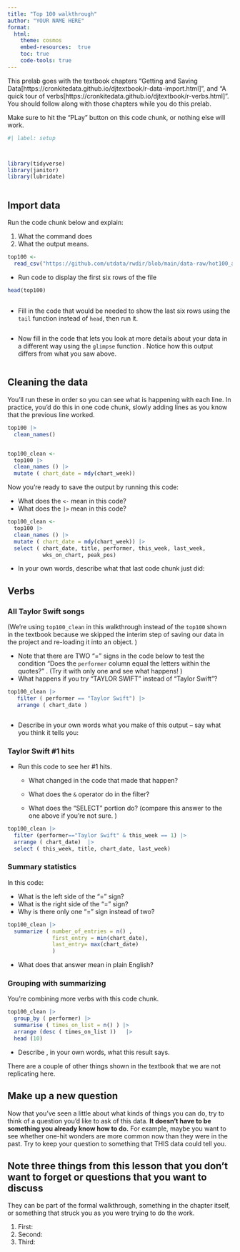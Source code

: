 ```yaml
---
title: "Top 100 walkthrough"
author: "YOUR NAME HERE"
format: 
  html: 
    theme: cosmos
    embed-resources:  true
    toc: true
    code-tools: true
---
```


This prelab goes with the textbook chapters "Getting and Saving Data[https://cronkitedata.github.io/djtextbook/r-data-import.html]", and "A quick tour of verbs[https://cronkitedata.github.io/djtextbook/r-verbs.html]". You should follow along with those chapters while you do this prelab. 

Make sure to hit the "PLay" button on this code chunk, or nothing else will work. 

```r
#| label: setup



library(tidyverse)
library(janitor)
library(lubridate)



```

## Import data

Run the code chunk below and explain:

1.  What the command does
2.  What the output means.

```r

top100 <- 
  read_csv("https://github.com/utdata/rwdir/blob/main/data-raw/hot100_assignment.csv?raw=true")

```

-   Run code to display the first six rows of the file

```r

head(top100)

```

## 

-   Fill in the code that would be needed to show the last six rows using the `tail` function instead of `head`, then run it.

```r




```

-   Now fill in the code that lets you look at more details about your data in a different way using the `glimpse` function . Notice how this output differs from what you saw above.

```r





```

## Cleaning the data

You'll run these in order so you can see what is happening with each line. In practice, you'd do this in one code chunk, slowly adding lines as you know that the previous line worked.

```r


top100 |> 
  clean_names() 



```

```r


top100_clean <- 
  top100 |>
  clean_names () |>
  mutate ( chart_date = mdy(chart_week))

```

Now you're ready to save the output by running this code:

-   What does the `<-` mean in this code?
-   What does the `|>` mean in this code?

```r

top100_clean <- 
  top100 |>
  clean_names () |>
  mutate ( chart_date = mdy(chart_week)) |>
  select ( chart_date, title, performer, this_week, last_week,
           wks_on_chart, peak_pos)


```

-   In your own words, describe what that last code chunk just did:

## Verbs

### All Taylor Swift songs

(We're using `top100_clean` in this walkthrough instead of the `top100` shown in the textbook because we skipped the interim step of saving our data in the project and re-loading it into an object. )

-   Note that there are TWO "=" signs in the code below to test the condition "Does the `performer` column equal the letters within the quotes?" . (Try it with only one and see what happens! )
-   What happens if you try "TAYLOR SWIFT" instead of "Taylor Swift"?

```r

top100_clean |> 
   filter ( performer == "Taylor Swift") |> 
   arrange ( chart_date )



```

-   Describe in your own words what you make of this output -- say what you think it tells you:

### Taylor Swift #1 hits

-   Run this code to see her #1 hits.
    -   What changed in the code that made that happen?

    -   What does the `&` operator do in the filter?

    -   What does the "SELECT" portion do? (compare this answer to the one above if you're not sure. )

```r

top100_clean |>
  filter (performer=="Taylor Swift" & this_week == 1) |>
  arrange ( chart_date)  |>
  select ( this_week, title, chart_date, last_week)


```

### Summary statistics

In this code:

-   What is the left side of the "=" sign?
-   What is the right side of the "=" sign?
-   Why is there only one "=" sign instead of two?

```r

top100_clean |>
  summarize ( number_of_entries = n() , 
              first_entry = min(chart_date), 
              last_entry= max(chart_date)
              )


```

-   What does that answer mean in plain English?

### Grouping with summarizing

You're combining more verbs with this code chunk.

```r

top100_clean |>
  group_by ( performer) |>
  summarise ( times_on_list = n() ) |>
  arrange (desc ( times_on_list ))   |> 
  head (10)


```

-   Describe , in your own words, what this result says.


There are a couple of other things shown in the textbook that we are not replicating here. 

## Make up a new question

Now that you've seen a little about what kinds of things you can do, try to think of a question you'd like to ask of this data. **It doesn't have to be something you already know how to do.** For example, maybe you want to see whether one-hit wonders are more common now than they were in the past. Try to keep your question to something that THIS data could tell you.

## Note three things from this lesson that you don't want to forget or questions that you want to discuss

They can be part of the formal walkthrough, something in the chapter itself, or something that struck you as you were trying to do the work.

1.  First:
2.  Second:
3.  Third:


